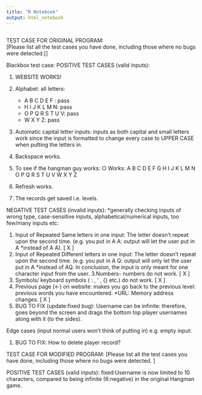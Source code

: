 ```yaml
---
title: "R Notebook"
output: html_notebook
---
```


```r

```


 TEST CASE FOR ORIGINAL PROGRAM:  
[Please list all the test cases you have done, including those where no bugs were detected.[]

Blackbox test case:
POSITIVE TEST CASES (valid inputs):

1. WEBSITE WORKS!
	 
2. Alphabet: all letters:
	- A B C D E F : pass
	- H I J K L M N: pass
	- O P Q R S T U V: pass
	- W X Y Z: pass
3. Automatic capital letter inputs: inputs as both capital and small letters work since the input is formatted to change every case to UPPER CASE when putting the letters in. 
4. Backspace works. 
5. To see if the hangman guy works:
    ○ Works: A B C D E  F G H I J K L M N O P Q R S  T U V W X Y Z
7. Refresh works. 
8. The records get saved i.e. levels. 
	
NEGATIVE TEST CASES (invalid inputs): *generally checking inputs of wrong type, case-sensitive inputs, alphabetical/numerical inputs, too few/many inputs etc: 
 
1. Input of Repeated Same letters in one input: The letter doesn’t repeat upon the second time. (e.g. you put in A A: output will let the user put in A *instead of A A).   [ X ] 
2. Input of Repeated Different letters in one input: The letter doesn’t repeat upon the second time. (e.g. you put in A Q: output will only let the user put in A *instead of AQ. In conclusion, the input is only meant for one character input from the user. 
3.Numbers- numbers do not work. [ X ] 
4. Symbols/ keyboard symbols ( : , ' , {}  etc.) do not work.  [ X ]
5. Previous page (<-) on website: makes you go back to the previous level: previous words you have encountered. *URL: Memory address changes.  [ X ] 
6. BUG TO FIX (update:fixed bug): Username can be infinite: therefore, goes beyond the screen and drags the bottom top player usernames along with it (to the sides).

Edge cases (input normal users won't think of putting in) e.g. empty input: 

1. BUG TO FIX: How to delete player record? 

TEST CASE FOR MODIFIED PROGRAM: 
[Please list all the test cases you have done, including those where no bugs were detected. ]

POSITIVE TEST CASES (valid inputs):
fixed:Username is now limited to 10 characters, compared to being infinite (6:negative) in the original Hangman game. 

